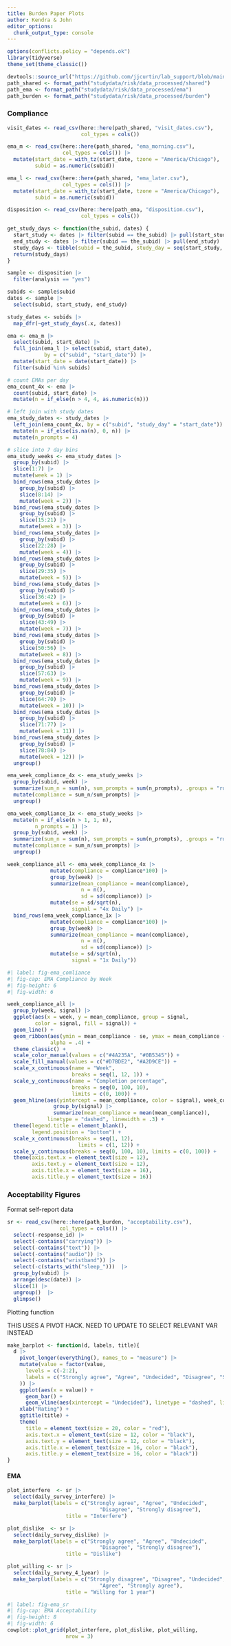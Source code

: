 ```yaml
---
title: Burden Paper Plots
author: Kendra & John
editor_options: 
  chunk_output_type: console
---
```


```r
options(conflicts.policy = "depends.ok")
library(tidyverse)
theme_set(theme_classic())

devtools::source_url("https://github.com/jjcurtin/lab_support/blob/main/format_path.R?raw=true")
path_shared <- format_path("studydata/risk/data_processed/shared")
path_ema <- format_path("studydata/risk/data_processed/ema")
path_burden <- format_path("studydata/risk/data_processed/burden")
```

### Compliance

```r
visit_dates <- read_csv(here::here(path_shared, "visit_dates.csv"), 
                        col_types = cols())

ema_m <- read_csv(here::here(path_shared, "ema_morning.csv"), 
                  col_types = cols()) |> 
  mutate(start_date = with_tz(start_date, tzone = "America/Chicago"),
         subid = as.numeric(subid))

ema_l <- read_csv(here::here(path_shared, "ema_later.csv"), 
                  col_types = cols()) |> 
  mutate(start_date = with_tz(start_date, tzone = "America/Chicago"),
         subid = as.numeric(subid))
```

```r
disposition <- read_csv(here::here(path_ema, "disposition.csv"), 
                        col_types = cols())

get_study_days <- function(the_subid, dates) {
  start_study <- dates |> filter(subid == the_subid) |> pull(start_study)
  end_study <- dates |> filter(subid == the_subid) |> pull(end_study)
  study_days <- tibble(subid = the_subid, study_day = seq(start_study, end_study - days(1), by = "day")) 
  return(study_days)
}

sample <- disposition |> 
  filter(analysis == "yes")

subids <- sample$subid
dates <- sample |> 
  select(subid, start_study, end_study)

study_dates <- subids |> 
  map_dfr(~get_study_days(.x, dates))
```






```r
ema <- ema_m |> 
  select(subid, start_date) |> 
  full_join(ema_l |> select(subid, start_date), 
            by = c("subid", "start_date")) |> 
  mutate(start_date = date(start_date)) |> 
  filter(subid %in% subids)

# count EMAs per day
ema_count_4x <- ema |>  
  count(subid, start_date) |>
  mutate(n = if_else(n > 4, 4, as.numeric(n)))

# left join with study dates
ema_study_dates <- study_dates |>
  left_join(ema_count_4x, by = c("subid", "study_day" = "start_date")) |> 
  mutate(n = if_else(is.na(n), 0, n)) |> 
  mutate(n_prompts = 4)

# slice into 7 day bins
ema_study_weeks <- ema_study_dates |> 
  group_by(subid) |> 
  slice(1:7) |> 
  mutate(week = 1) |> 
  bind_rows(ema_study_dates |> 
    group_by(subid) |> 
    slice(8:14) |> 
    mutate(week = 2)) |> 
  bind_rows(ema_study_dates |> 
    group_by(subid) |> 
    slice(15:21) |> 
    mutate(week = 3)) |> 
  bind_rows(ema_study_dates |> 
    group_by(subid) |> 
    slice(22:28) |> 
    mutate(week = 4)) |> 
  bind_rows(ema_study_dates |> 
    group_by(subid) |> 
    slice(29:35) |> 
    mutate(week = 5)) |> 
  bind_rows(ema_study_dates |> 
    group_by(subid) |> 
    slice(36:42) |> 
    mutate(week = 6)) |> 
  bind_rows(ema_study_dates |> 
    group_by(subid) |> 
    slice(43:49) |> 
    mutate(week = 7)) |> 
  bind_rows(ema_study_dates |> 
    group_by(subid) |> 
    slice(50:56) |> 
    mutate(week = 8)) |> 
  bind_rows(ema_study_dates |> 
    group_by(subid) |> 
    slice(57:63) |> 
    mutate(week = 9)) |> 
  bind_rows(ema_study_dates |> 
    group_by(subid) |> 
    slice(64:70) |> 
    mutate(week = 10)) |> 
  bind_rows(ema_study_dates |> 
    group_by(subid) |> 
    slice(71:77) |> 
    mutate(week = 11)) |> 
  bind_rows(ema_study_dates |> 
    group_by(subid) |> 
    slice(78:84) |> 
    mutate(week = 12)) |> 
  ungroup()

ema_week_compliance_4x <- ema_study_weeks |> 
  group_by(subid, week) |> 
  summarize(sum_n = sum(n), sum_prompts = sum(n_prompts), .groups = "rowwise") |> 
  mutate(compliance = sum_n/sum_prompts) |> 
  ungroup()

ema_week_compliance_1x <- ema_study_weeks |>
  mutate(n = if_else(n > 1, 1, n),
         n_prompts = 1) |> 
  group_by(subid, week) |> 
  summarize(sum_n = sum(n), sum_prompts = sum(n_prompts), .groups = "rowwise") |> 
  mutate(compliance = sum_n/sum_prompts) |> 
  ungroup()

week_compliance_all <- ema_week_compliance_4x |> 
              mutate(compliance = compliance*100) |> 
              group_by(week) |> 
              summarize(mean_compliance = mean(compliance),
                        n = n(),
                        sd = sd(compliance)) |> 
              mutate(se = sd/sqrt(n),
                     signal = "4x Daily") |> 
  bind_rows(ema_week_compliance_1x |> 
              mutate(compliance = compliance*100) |> 
              group_by(week) |> 
              summarize(mean_compliance = mean(compliance),
                        n = n(),
                        sd = sd(compliance)) |> 
              mutate(se = sd/sqrt(n),
                     signal = "1x Daily")) 
```


```r
#| label: fig-ema_comliance 
#| fig-cap: EMA Compliance by Week 
#| fig-height: 6
#| fig-width: 6

week_compliance_all |> 
  group_by(week, signal) |> 
  ggplot(aes(x = week, y = mean_compliance, group = signal, 
         color = signal, fill = signal)) +
  geom_line() +
  geom_ribbon(aes(ymin = mean_compliance - se, ymax = mean_compliance + se), 
              alpha = .4) +
  theme_classic() +
  scale_color_manual(values = c("#4A235A", "#0B5345")) +
  scale_fill_manual(values = c("#D7BDE2", "#A2D9CE")) +
  scale_x_continuous(name = "Week", 
                     breaks = seq(1, 12, 1)) +
  scale_y_continuous(name = "Completion percentage", 
                     breaks = seq(0, 100, 10), 
                     limits = c(0, 100)) +
  geom_hline(aes(yintercept = mean_compliance, color = signal), week_compliance_all |> 
               group_by(signal) |> 
               summarize(mean_compliance = mean(mean_compliance)),
             linetype = "dashed", linewidth = .3) +
  theme(legend.title = element_blank(),
        legend.position = "bottom") +
  scale_x_continuous(breaks = seq(1, 12),
                       limits = c(1, 12)) +
  scale_y_continuous(breaks = seq(0, 100, 10), limits = c(0, 100)) +
  theme(axis.text.x = element_text(size = 12),
        axis.text.y = element_text(size = 12),
        axis.title.x = element_text(size = 16),
        axis.title.y = element_text(size = 16))

```

### Acceptability Figures

Format self-report data

```r
sr <- read_csv(here::here(path_burden, "acceptability.csv"), 
                 col_types = cols()) |> 
  select(-response_id) |> 
  select(-contains("carrying")) |> 
  select(-contains("text")) |> 
  select(-contains("audio")) |> 
  select(-contains("wristband")) |> 
  select(-c(starts_with("sleep_")))  |> 
  group_by(subid) |> 
  arrange(desc(date)) |> 
  slice(1) |> 
  ungroup()  |> 
  glimpse()
```


Plotting function

THIS USES A PIVOT HACK.  NEED TO UPDATE TO SELECT RELEVANT VAR INSTEAD
```r
make_barplot <- function(d, labels, title){
  d |>
    pivot_longer(everything(), names_to = "measure") |>
    mutate(value = factor(value,
      levels = c(-2:2),
      labels = c("Strongly agree", "Agree", "Undecided", "Disagree", "Strongly disagree")
    )) |>
    ggplot(aes(x = value)) +
      geom_bar() +
      geom_vline(aes(xintercept = "Undecided"), linetype = "dashed", linewidth = .4, color = "black") +
    xlab("Rating") +
    ggtitle(title) +
    theme(
      title = element_text(size = 20, color = "red"),
      axis.text.x = element_text(size = 12, color = "black"),
      axis.text.y = element_text(size = 12, color = "black"),
      axis.title.x = element_text(size = 16, color = "black"),
      axis.title.y = element_text(size = 16, color = "black"))
}
```


#### EMA

```r
plot_interfere  <- sr |> 
  select(daily_survey_interfere) |>
  make_barplot(labels = c("Strongly agree", "Agree", "Undecided", 
                              "Disagree", "Strongly disagree"),
                   title = "Interfere")
```
```r
plot_dislike  <- sr |> 
  select(daily_survey_dislike) |>
  make_barplot(labels = c("Strongly agree", "Agree", "Undecided", 
                              "Disagree", "Strongly disagree"),
                   title = "Dislike")
```

```r
plot_willing <- sr |> 
  select(daily_survey_4_1year) |>
  make_barplot(labels = c("Strongly disagree", "Disagree", "Undecided", 
                              "Agree", "Strongly agree"),
                   title = "Willing for 1 year")
```

```r
#| label: fig-ema_sr 
#| fig-cap: EMA Acceptability 
#| fig-height: 8
#| fig-width: 6
cowplot::plot_grid(plot_interfere, plot_dislike, plot_willing, 
                   nrow = 3)
```
